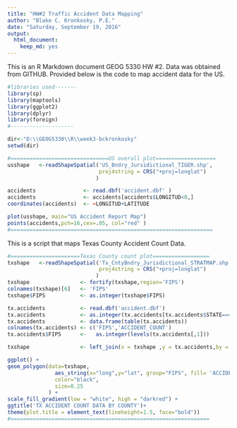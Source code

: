 ```yaml
---
title: "HW#2 Traffic Accident Data Mapping"
author: "Blake C. Kronkosky, P.E."
date: "Saturday, September 19, 2016"
output:
  html_document:
    keep_md: yes
---
```


This is an R Markdown document GEOG 5330 HW #2. Data was obtained from GITHUB.
Provided below is the code to map accident data for the US.

```r
#libraries used-------
library(sp)
library(maptools)
library(ggplot2)
library(dplyr)
library(foreign)
#--------------------
```


```r
dir<-"D:\\GEOG5330\\R\\week3-bckronkosky"
setwd(dir)

#===============================US overall plot===================
usshape   <-readShapeSpatial('US_Bndry_Jursidictional_TIGER.shp',
                             proj4string = CRS("+proj=longlat")
                            )

accidents               <- read.dbf('accident.dbf' )
accidents               <- accidents[accidents$LONGITUD<0,]
coordinates(accidents)  <- ~LONGITUD+LATITUDE

plot(usshape, main="US Accident Report Map")
points(accidents,pch=16,cex=.05, col="red" )
#================================================================
```

This is a script that maps Texas County Accident Count Data.

```r
#======================Texas County count plot==================
txshape   <-readShapeSpatial('Tx_CntyBndry_Jurisdictional_STRATMAP.shp',
                             proj4string = CRS("+proj=longlat")
                            )
txshape                <- fortify(txshape,region='FIPS')
colnames(txshape)[6]   <- 'FIPS'
txshape$FIPS           <- as.integer(txshape$FIPS)

tx.accidents           <- read.dbf('accident.dbf')
tx.accidents           <- as.integer(tx.accidents[tx.accidents$STATE==48,10])
tx.accidents           <- data.frame(table(tx.accidents))
colnames(tx.accidents) <- c('FIPS','ACCIDENT_COUNT')
tx.accidents$FIPS      <-   as.integer(levels(tx.accidents[,1]))

txshape                <- left_join(x = txshape ,y = tx.accidents,by = 'FIPS')

ggplot() +
geom_polygon(data=txshape, 
               aes_string(x="long",y="lat", group="FIPS", fill= 'ACCIDENT_COUNT'),
               color="black",
               size=0.25
             ) + 
scale_fill_gradient(low = "white", high = "darkred") +
ggtitle('TX ACCIDENT COUNT DATA BY COUNTY')+
theme(plot.title = element_text(lineheight=1.5, face="bold"))  
#===============================================================
```

